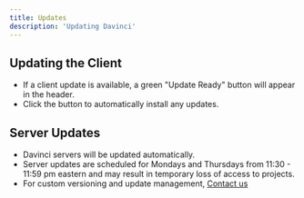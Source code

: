 ```yaml
---
title: Updates
description: 'Updating Davinci'
---
```


## Updating the Client
- If a client update is available, a green "Update Ready" button will appear in the header.
- Click the button to automatically install any updates.

## Server Updates
- Davinci servers will be updated automatically.
- Server updates are scheduled for Mondays and Thursdays from 11:30 - 11:59 pm eastern and may result in temporary loss of access to projects.
- For custom versioning and update management, [Contact us](https://www.celedonsolutions.com/contact)
